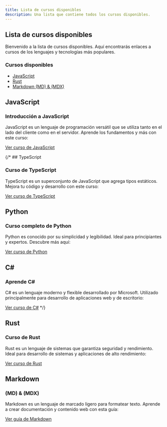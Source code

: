 ```yaml
---
title: Lista de cursos disponibles
description: Una lista que contiene todos los cursos disponibles.
---
```


## Lista de cursos disponibles

Bienvenido a la lista de cursos disponibles. Aquí encontrarás enlaces a cursos de los lenguajes y tecnologías más populares.

### Cursos disponibles

- [JavaScript](#javascript)
- [Rust](#rust)
- [Markdown (MD) & (MDX)](#markdown)


## JavaScript

### Introducción a JavaScript

JavaScript es un lenguaje de programación versátil que se utiliza tanto en el lado del cliente como en el servidor. Aprende los fundamentos y más con este curso:

[Ver curso de JavaScript](../guides/cadenaInvertida/cadena_invertida)

{/* ## TypeScript

### Curso de TypeScript

TypeScript es un superconjunto de JavaScript que agrega tipos estáticos. Mejora tu código y desarrollo con este curso:

[Ver curso de TypeScript](https://example.com/cursos/typescript)

## Python

### Curso completo de Python

Python es conocido por su simplicidad y legibilidad. Ideal para principiantes y expertos. Descubre más aquí:

[Ver curso de Python](https://example.com/cursos/python)

## C#

### Aprende C#

C# es un lenguaje moderno y flexible desarrollado por Microsoft. Utilizado principalmente para desarrollo de aplicaciones web y de escritorio:

[Ver curso de C#](https://example.com/cursos/csharp) */}

## Rust

### Curso de Rust

Rust es un lenguaje de sistemas que garantiza seguridad y rendimiento. Ideal para desarrollo de sistemas y aplicaciones de alto rendimiento:

[Ver curso de Rust](../guides/rust/01-introduccion#objetivo-del-curso)

## Markdown

### (MD) & (MDX)

Markdown es un lenguaje de marcado ligero para formatear texto. Aprende a crear documentación y contenido web con esta guía:

[Ver guía de Markdown](../guides/markdown/01-introduccion#objetivo-del-curso)


##  